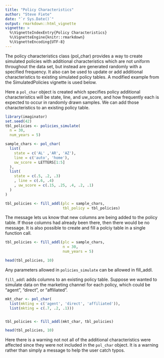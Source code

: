 ```yaml
---
title: "Policy Characteristics"
author: "Steve Fiete"
date: "`r Sys.Date()`"
output: rmarkdown::html_vignette
vignette: >
  %\VignetteIndexEntry{Policy Characteristics}
  %\VignetteEngine{knitr::rmarkdown}
  %\VignetteEncoding{UTF-8}
---
```


The policy characteristics class (pol_char) provides a way to create simulated policies with additional characteristics which are not uniform throughout the data set, but instead are generated randomly with a specified frequency. It also can be used to update or add additional characteristics to existing simulated policy tables. A modified example from the SimulatedPolicies vignette is used below. 

Here a `pol_char` object is created which specifies policy additional characteristics will be state, line, and uw_score, and how frequently each is expected to occur in randomly drawn samples.  We can add those characteristics to an existing policy table.
```r
library(imaginator)
set.seed(42)
tbl_policies <- policies_simulate(
  n = 30,
  num_years = 5)

sample_chars <- pol_char(
  list(
    state = c('AL' ,'AR', 'AZ'),
    line = c('auto', 'home'),
    uw_score = LETTERS[1:5]
  ),
  list(
    state = c(.5, .2, .3)
    , line = c(.6, .4)
    , uw_score = c(.15, .25, .4, .2, .1)
  )
)

tbl_policies <- fill_addl(plc = sample_chars, 
                          tbl_policy = tbl_policies)

```
The message lets us know that new columns are being added to the policy table. If those columns had already been there, then there would be no message. It is also possible to create and fill a polciy table in a single function call.

```r
tbl_policies <- fill_addl(plc = sample_chars,
                          n = 30,
                          num_years = 5)

head(tbl_policies, 10)
```

Any parameters allowed in `policies_simulate` can be allowed in fill_addl.

`fill_addl` adds columns to an existing policy table. Suppose we wanted to simulate data on the marketing channel for each policy, which could be "agent", "direct", or "affiliated".

```r

mkt_char <- pol_char(
  list(mkting = c('agent', 'direct', 'affiliated')),
  list(mkting = c(.7, .2, .1)))


tbl_policies <- fill_addl(mkt_char, tbl_policies)

head(tbl_policies, 10)
```

Here there is a warning not not all of the additional characteristics were affected since they were not included in the `pol_char` object. It is a warning rather than simply a message to help the user catch typos.
